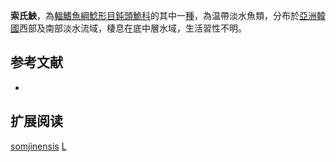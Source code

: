 {{Speciesbox
| name = 索氏䱀
| status = NE
| status_system = IUCN3.1
| image = 
| image_width = 250px
| genus = Liobagrus
| species = somjinensis
| authority = Park & Kim, 2011
| synonyms = 
}}
'''索氏䱀'''，為[[輻鰭魚綱|輻鰭魚綱]][[鯰形目|鯰形目]][[鈍頭鮠科|鈍頭鮠科]]的其中一[[種|種]]，為温帶淡水魚類，分布於[[亞洲|亞洲]][[韓國|韓國]]西部及南部淡水流域，棲息在底中層水域，生活習性不明。

== 参考文献 ==
*{{FishBase_species|genus=Liobagrus|species=somjinensis|year=2015|month=4}}

== 扩展阅读 ==
{{refbegin}}
{{wikispecies-inline|Liobagrus somjinensis|索氏䱀}}
{{refend}}
{{Taxonbar|from=Q6415689}}

[[Category:䱀屬|somjinensis]]
[[Category:2011年描述的鱼类|L]]